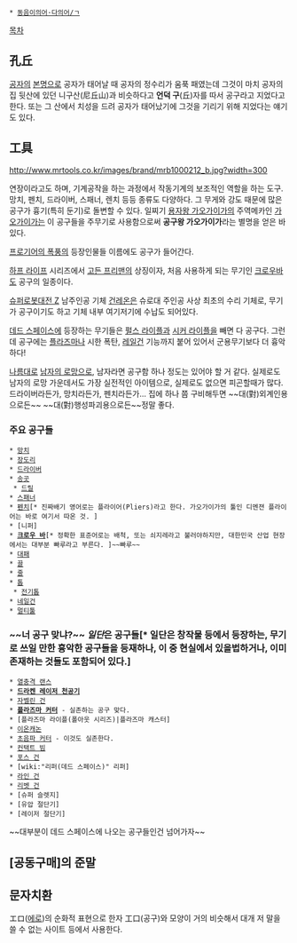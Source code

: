  * [[동음이의어·다의어/ㄱ]]

[[목차]]
== 孔丘 ==
[[공자]]의 [[본명]]으로 공자가 태어날 때 공자의 정수리가 움푹 패였는데 그것이 마치 공자의 집 뒷산에 있던 니구산(尼丘山)과 비슷하다고 '''언덕 구'''(丘)자를 따서 공구라고 지었다고 한다. 또는 그 산에서 치성을 드려 공자가 태어났기에 그것을 기리기 위해 지었다는 얘기도 있다. 

== 工具 ==
http://www.mrtools.co.kr/images/brand/mrb1000212_b.jpg?width=300

연장이라고도 하며, 기계공작을 하는 과정에서 작동기계의 보조적인 역할을 하는 도구.
망치, 펜치, 드라이버, 스패너, 렌치 등등 종류도 다양하다.
그 무게와 강도 때문에 많은 공구가 흉기(특히 둔기)로 돌변할 수 있다. 일찌기 [[용자왕 가오가이가]]의 주역메카인 [[가오가이가]]는 이 공구들을 주무기로 사용함으로써 '''공구왕 가오가이가'''라는 별명을 얻은 바 있다. 

[[프로기어의 폭풍]]의 등장인물들 이름에도 공구가 들어간다. 

[[하프 라이프]] 시리즈에서 [[고든 프리맨]]의 상징이자, 처음 사용하게 되는 무기인 [[크로우바]]도 공구의 일종이다. 

[[슈퍼로봇대전 Z]] 남주인공 기체 [[건레온]]은 슈로대 주인공 사상 최초의 수리 기체로, 무기가 공구이기도 하고 기체 내부 여기저기에 수납도 되어있다.

[[데드 스페이스]]에 등장하는 무기들은 [[펄스 라이플]]과 [[시커 라이플]]을 빼면 다 공구다. 그런데 공구에는 [[플라즈마]]나 시한 폭탄, [[레일건]] 기능까지 붙어 있어서 군용무기보다 더 흉악하다! 

[[나름]]대로 [[남자의 로망]]으로, 남자라면 공구함 하나 정도는 있어야 할 거 같다. 실제로도 남자의 로망 가운데서도 가장 실전적인 아이템으로, 실제로도 없으면 피곤할때가 많다. 드라이버라든가, 망치라든가, 펜치라든가... 집에 하나 쯤 구비해두면 ~~대(對)외계인용으로든~~ ~~대(對)행성파괴용으로든~~정말 좋다.

=== 주요 공구들 ===
 * [[망치]]
 * [[장도리]]
 * [[드라이버]]
 * [[송곳]]
  * [[드릴]]
 * [[스패너]]
 * [[펜치]][* 진짜배기 영어로는 플라이어(Pliers)라고 한다. 가오가이가의 툴인 디멘젼 플라이어는 바로 여기서 따온 것. ]
 * [니퍼]
 * '''[[크로우 바]]'''[* 정확한 표준어로는 배척, 또는 쇠지레라고 불러야하지만, 대한민국 산업 현장에서는 대부분 빠루라고 부른다. ]~~빠루~~
 * [[대패]]
 * [[끌]]
 * [[줄]]
 * [[톱]]
  * [[전기톱]]
 * [[네일건]]
 * [[멀티툴]]

=== ~~너 공구 맞냐?~~ ''일단''은 공구들[* 일단은 창작물 등에서 등장하는, 무기로 쓰일 만한 흉악한 공구들을 등재하나, 이 중 현실에서 있을법하거나, 이미 존재하는 것들도 포함되어 있다.] ===
 * [[열충격 랜스]]
 * '''[[드라켄 레이저 천공기]]'''
 * [[자벨린 건]]
 * '''[[플라즈마 커터]]''' - 실존하는 공구 맞다.
 * [플라즈마 라이플(폴아웃 시리즈)|플라즈마 캐스터]
 * [[이온캐논]] 
 * [[초음파 커터]] - 이것도 실존한다.
 * [[컨택트 빔]]
 * [[포스 건]]
 * [wiki:"리퍼(데드 스페이스)" 리퍼]
 * [[라인 건]]
 * [[리벳 건]]
 * [슈퍼 슬렛지]
 * [유압 절단기]
 * [레이저 절단기]

~~대부분이 데드 스페이스에 나오는 공구들인건 넘어가자~~
== [공동구매]의 준말 ==

== 문자치환 == 
エロ([[에로]])의 순화적 표현으로 한자 工口(공구)와 모양이 거의 비슷해서 대개 저 말을 쓸 수 없는 사이트 등에서 사용한다. 
